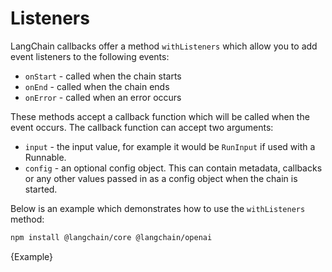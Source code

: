 
# Listeners

LangChain callbacks offer a method `withListeners` which allow you to add event listeners to the following events:

- `onStart` - called when the chain starts
- `onEnd` - called when the chain ends
- `onError` - called when an error occurs

These methods accept a callback function which will be called when the event occurs. The callback function can accept two arguments:

- `input` - the input value, for example it would be `RunInput` if used with a Runnable.
- `config` - an optional config object. This can contain metadata, callbacks or any other values passed in as a config object when the chain is started.

Below is an example which demonstrates how to use the `withListeners` method:


<IntegrationInstallTooltip></IntegrationInstallTooltip>

```bash npm2yarn
npm install @langchain/core @langchain/openai
```

<CodeBlock language="typescript">{Example}</CodeBlock>
